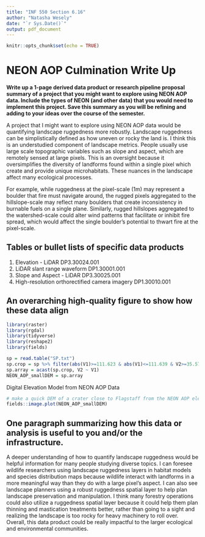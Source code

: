 ```yaml
---
title: "INF 550 Section 6.16"
author: "Natasha Wesely"
date: "`r Sys.Date()`"
output: pdf_document
---
```


```r
knitr::opts_chunk$set(echo = TRUE)
```

# NEON AOP Culmination Write Up
**Write up a 1-page derived data product or research pipeline proposal summary of a project that you might want to explore using NEON AOP data. Include the types of NEON (and other data) that you would need to implement this project. Save this summary as you will be refining and adding to your ideas over the course of the semester.**

A project that I might want to explore using NEON AOP data would be quantifying landscape ruggedness more robustly. Landscape ruggedness can be simplistically defined as how uneven or rocky the land is. I think this is an understudied component of landscape metrics. People usually use large scale topographic variables such as slope and aspect, which are remotely sensed at large pixels. This is an oversight because it oversimplifies the diversity of landforms found within a single pixel which create and provide unique microhabitats. These nuances in the landscape affect many ecological processes.

For example, while ruggedness at the pixel-scale (1m) may represent a boulder that fire must navigate around, the rugged pixels aggregated to the hillslope-scale may reflect many boulders that create inconsistency in burnable fuels on a single plane. Similarly, rugged hillslopes aggregated to the watershed-scale could alter wind patterns that facilitate or inhibit fire spread, which would affect the single boulder’s potential to thwart fire at the pixel-scale.


## Tables or bullet lists of specific data products
1) Elevation - LiDAR DP3.30024.001
2) LiDAR slant range waveform DP1.30001.001
3) Slope and Aspect - LiDAR DP3.30025.001
2) High-resolution orthorectified camera imagery DP1.30010.001

## An overarching high-quality figure to show how these data align

```r

library(raster)
library(rgdal)
library(tidyverse)
library(reshape2)
library(fields)

sp = read.table("SP.txt")
sp.crop = sp %>% filter(abs(V1)>=111.623 & abs(V1)<=111.639 & V2>=35.575 & V2<=35.59)
sp.array = acast(sp.crop, V2 ~ V1)
NEON_AOP_smallDEM = sp.array
```

Digital Elevation Model from NEON AOP Data

```r
# make a quick DEM of a crater close to Flagstaff from the NEON AOP elevation data
fields::image.plot(NEON_AOP_smallDEM)
```



## One paragraph summarizing how this data or analysis is useful to you and/or the infrastructure.

A deeper understanding of how to quantify landscape ruggedness would be helpful information for many people studying diverse topics. I can foresee wildlife researchers using landscape ruggedness layers in habitat models and species distribution maps because wildlife interact with landforms in a more meaningful way than they do with a large pixel's aspect. I can also see landscape planners using a robust ruggedness spatial layer to help plan landscape preservation and manipulation. I think many forestry operations could also utilize a ruggedness spatial layer because it could help them plan thinning and mastication treatments better, rather than going to a sight and realizing the landscape is too rocky for heavy machinery to roll over. Overall, this data product could be really impactful to the larger ecological and environmental communities. 

